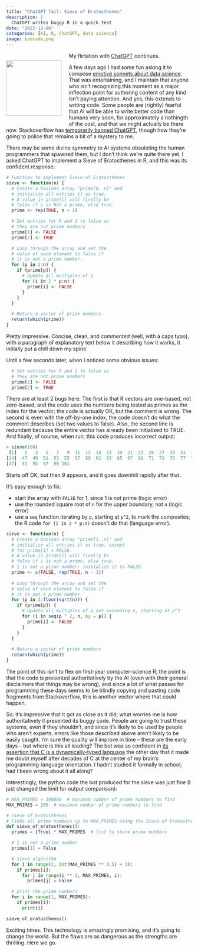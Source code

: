 ```yaml
---
title: "ChatGPT fail: Sieve of Eratosthenes"
description: |
  ChatGPT writes buggy R in a quick test
date: "2022-12-06"
categories: [AI, R, ChatGPT, data science]
image: badcode.png
---
```


<div>
<div style="float: left; padding-right: 20px; margin-top: 0.5em">
![](badcode.png){width="150"}
</div>
My flirtation with [ChatGPT](https://openai.com/blog/chatgpt/) continues.

A few days ago I had some fun asking it to compose [emotive sonnets about data science](/posts/2022-12-02-sonnets/). That was entertaining, and I maintain that anyone who isn't recognizing this moment as a major inflection point for authoring content of any kind isn't paying attention. And yes, this extends to writing code. Some people are (rightly) fearful that AI will be able to write better code than humans very soon, for approximately a nothingth of the cost, and that we might actually be there now. Stackoverflow has [temporarily banned ChatGPT](https://meta.stackoverflow.com/questions/421831/temporary-policy-chatgpt-is-banned), though how they're going to police that remains a bit of a mystery to me.

There may be some divine symmetry to AI systems obsoleting the human programmers that spawned them, but I don't think we're quite there yet. I asked ChatGPT to implement a Sieve of Eratosthenes in R, and this was its confident response:

```r
# Function to implement Sieve of Eratosthenes
sieve <- function(n) {
  # Create a boolean array "prime[0..n]" and
  # initialize all entries it as true.
  # A value in prime[i] will finally be
  # false if i is Not a prime, else true.
  prime <- rep(TRUE, n + 1)

  # Set entries for 0 and 1 to false as
  # they are not prime numbers
  prime[1] <- FALSE
  prime[2] <- TRUE

  # Loop through the array and set the
  # value of each element to false if
  # it is not a prime number.
  for (p in 2:n) {
    if (prime[p]) {
      # Update all multiples of p
      for (i in 2 * p:n) {
        prime[i] <- FALSE
      }
    }
  }

  # Return a vector of prime numbers
  return(which(prime))
}
```

Pretty impressive. Concise, clean, and *commented* (well, with a caps typo), with a paragraph of explanatory text below it describing how it works, it initially put a chill down my spine. 

Until a few seconds later, when I noticed some obvious issues: 

```r
  # Set entries for 0 and 1 to false as
  # they are not prime numbers
  prime[1] <- FALSE
  prime[2] <- TRUE
```

There are at least 2 bugs here. The first is that R vectors are one-based, not zero-based, and the code uses the numbers being tested as primes as the index for the vector; the code is actually OK, but the comment is wrong. The second is even with the off-by-one index, the code doesn't do what the comment describes (set two values to false). Also, the second line is redundant because the entire vector has already been initialized to TRUE. And finally, of course, when run, this code produces incorrect output:

```r
> sieve(100)
 [1]   2   3   5   7   9  11  13  15  17  19  21  23  25  27  29  31  33  35  37  39  41  43  45
[24]  47  49  51  53  55  57  59  61  63  65  67  69  71  73  75  77  79  81  83  85  87  89  91
[47]  93  95  97  99 101
```

Starts off OK, but then 9 appears, and it goes downhill rapidly after that.

It's easy enough to fix:

- start the array with `FALSE` for 1, since 1 is not prime (logic error)
- use the rounded square root of `n` for the upper boundary, not `n` (logic error)
- use a `seq` function iterating by `p`, starting at `p^2`, to mark the composites; the R code `for (i in 2 * p:n)` doesn't do that (language error).

```r
sieve <- function(n) {
  # Create a boolean array "prime[1..n]" and
  # initialize all entries it as true, except
  # for prime[1] = FALSE.
  # A value in prime[i] will finally be
  # false if i is not a prime, else true.
  # 1 is not a prime number; initialize it to FALSE.
  prime <- c(FALSE, rep(TRUE, n - 1))
  
  # Loop through the array and set the
  # value of each element to false if
  # it is not a prime number.
  for (p in 2:floor(sqrt(n))) {
    if (prime[p]) {
      # Update all multiples of p not exceeding n, starting at p^2
      for (i in seq(p ^ 2, n, by = p)) {
        prime[i] <- FALSE
      }
    }
  }
  
  # Return a vector of prime numbers
  return(which(prime))
}
```

The point of this isn't to flex on first-year computer-science R; the point is that the code is presented authoritatively by the AI (even with their general disclaimers that things may be wrong), and since a lot of what passes for programming these days seems to be blindly copying and pasting code fragments from Stackoverflow, this is another vector where that could happen.

So: it's impressive that it got as close as it did; what worries me is how authoritatively it presented its buggy code. People are going to trust these systems, even if they shouldn't, and since it's likely to be used by people who aren't experts, errors like those described above aren't likely to be easily caught. I'm sure the quality will improve in time -- these are the early days -- but where is this all leading? The bot was so confident in [its assertion that C is a dynamically-typed language](/posts/2022-12-02-sonnets/) the other day that it made me doubt myself after decades of C at the center of my brain's programming-language orientation. I hadn't studied it formally in school; had I been wrong about it all along?

Interestingly, the python code the bot produced for the sieve was just fine (I just changed the limit for output comparison):

```python
# MAX_PRIMES = 100000  # maximum number of prime numbers to find
MAX_PRIMES = 100  # maximum number of prime numbers to find

# Sieve of Eratosthenes
# Finds all prime numbers up to MAX_PRIMES using the Sieve of Eratosthenes algorithm
def sieve_of_eratosthenes():
  primes = [True] * MAX_PRIMES  # list to store prime numbers

  # 1 is not a prime number
  primes[1] = False

  # sieve algorithm
  for i in range(2, int(MAX_PRIMES ** 0.5) + 1):
    if primes[i]:
      for j in range(i ** 2, MAX_PRIMES, i):
        primes[j] = False

  # print the prime numbers
  for i in range(1, MAX_PRIMES):
    if primes[i]:
      print(i)

sieve_of_eratosthenes()
```

Exciting times. This technology is amazingly promising, and it's going to change the world. But the flaws are as dangerous as the strengths are thrilling. Here we go.
